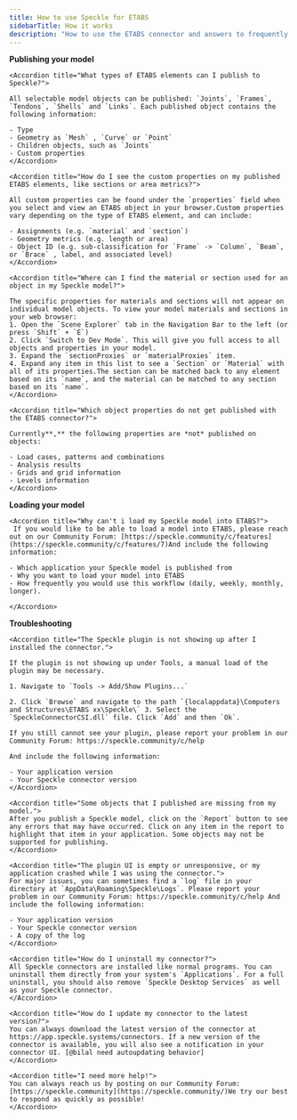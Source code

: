 ```yaml
---
title: How to use Speckle for ETABS
sidebarTitle: How it works
description: "How to use the ETABS connector and answers to frequently asked questions"
---
```


**Publishing your model**

<AccordionGroup>

    <Accordion title="What types of ETABS elements can I publish to Speckle?">
    
    All selectable model objects can be published: `Joints`, `Frames`, `Tendons`, `Shells` and `Links`. Each published object contains the following information:
    
    - Type
    - Geometry as `Mesh` , `Curve` or `Point`
    - Children objects, such as `Joints`
    - Custom properties
    </Accordion>

    <Accordion title="How do I see the custom properties on my published ETABS elements, like sections or area metrics?">
    
    All custom properties can be found under the `properties` field when you select and view an ETABS object in your browser.Custom properties vary depending on the type of ETABS element, and can include:
    
    - Assignments (e.g. `material` and `section`)
    - Geometry metrics (e.g. length or area)
    - Object ID (e.g. sub-classification for `Frame` -> `Column`, `Beam`, or `Brace` , label, and associated level)
    </Accordion>

    <Accordion title="Where can I find the material or section used for an object in my Speckle model?">
    
    The specific properties for materials and sections will not appear on individual model objects. To view your model materials and sections in your web browser:
    1. Open the `Scene Explorer` tab in the Navigation Bar to the left (or press `Shift` + `E`)
    2. Click `Switch to Dev Mode`. This will give you full access to all objects and properties in your model.
    3. Expand the `sectionProxies` or `materialProxies` item.
    4. Expand any item in this list to see a `Section` or `Material` with all of its properties.The section can be matched back to any element based on its `name`, and the material can be matched to any section based on its `name`.
    </Accordion>

    <Accordion title="Which object properties do not get published with the ETABS connector?">
    
    Currently**,** the following properties are *not* published on objects:
    
    - Load cases, patterns and combinations
    - Analysis results
    - Grids and grid information
    - Levels information
    </Accordion>

</AccordionGroup>

**Loading your model**

<AccordionGroup>

    <Accordion title="Why can't i load my Speckle model into ETABS?">
     If you would like to be able to load a model into ETABS, please reach out on our Community Forum: [https://speckle.community/c/features](https://speckle.community/c/features/7)And include the following information:
    
    - Which application your Speckle model is published from
    - Why you want to load your model into ETABS
    - How frequently you would use this workflow (daily, weekly, monthly, longer).   
    
    </Accordion>

</AccordionGroup>

**Troubleshooting**

<AccordionGroup>

    <Accordion title="The Speckle plugin is not showing up after I installed the connector.">
    
    If the plugin is not showing up under Tools, a manual load of the plugin may be necessary.
    
    1. Navigate to `Tools -> Add/Show Plugins...`
    
    2. Click `Browse` and navigate to the path `{localappdata}\Computers and Structures\ETABS xx\Speckle\` 3. Select the `SpeckleConnectorCSI.dll` file. Click `Add` and then `Ok`.
    
    If you still cannot see your plugin, please report your problem in our Community Forum: https://speckle.community/c/help
    
    And include the following information:
    
    - Your application version
    - Your Speckle connector version
    </Accordion>

    <Accordion title="Some objects that I published are missing from my model.">
    After you publish a Speckle model, click on the `Report` button to see any errors that may have occurred. Click on any item in the report to highlight that item in your application. Some objects may not be supported for publishing.    
    </Accordion>

    <Accordion title="The plugin UI is empty or unresponsive, or my application crashed while I was using the connector.">
    For major issues, you can sometimes find a `log` file in your directory at `AppData\Roaming\Speckle\Logs`. Please report your problem in our Community Forum: https://speckle.community/c/help And include the following information:
    
    - Your application version
    - Your Speckle connector version
    - A copy of the log
    </Accordion>

    <Accordion title="How do I uninstall my connector?">
    All Speckle connectors are installed like normal programs. You can uninstall them directly from your system's `Applications`. For a full uninstall, you should also remove `Speckle Desktop Services` as well as your Speckle connector.
    </Accordion>

    <Accordion title="How do I update my connector to the latest version?">
    You can always download the latest version of the connector at https://app.speckle.systems/connectors. If a new version of the connector is available, you will also see a notification in your connector UI. [@bilal need autoupdating behavior]
    </Accordion>

    <Accordion title="I need more help!">
    You can always reach us by posting on our Community Forum: [https://speckle.community](https://speckle.community/)We try our best to respond as quickly as possible!
    </Accordion>

</AccordionGroup>